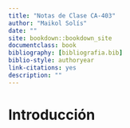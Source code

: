 ```yaml
--- 
title: "Notas de Clase CA-403"
author: "Maikol Solís"
date: ""
site: bookdown::bookdown_site
documentclass: book
bibliography: [bibliografia.bib]
biblio-style: authoryear
link-citations: yes
description: ""
---
```



# Introducción

